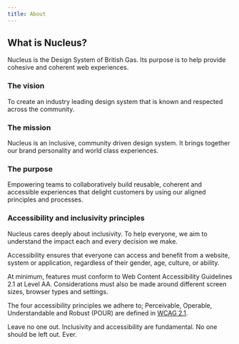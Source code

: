 ```yaml
---
title: About
---
```

## What is Nucleus?

<div class="purpose">
Nucleus is the Design System of British Gas. Its purpose is to help provide cohesive and coherent web experiences.
</div>

### The vision

To create an industry leading design system that is known and respected across the community.

### The mission

Nucleus is an inclusive, community driven design system. It brings together our brand personality and world class experiences.

### The purpose

Empowering teams to collaboratively build reusable, coherent and accessible experiences that delight customers by using our aligned principles and processes.

### Accessibility and inclusivity principles

Nucleus cares deeply about inclusivity. To help everyone, we aim to understand the impact each and every decision we make.

Accessibility ensures that everyone can access and benefit from a website, system or application, regardless of their gender, age, culture, or ability.

At minimum, features must conform to Web Content Accessibility Guidelines 2.1 at Level AA. Considerations must also be made around different screen sizes, browser types and settings.

The four accessibility principles we adhere to; Perceivable, Operable, Understandable and Robust (POUR) are defined in [WCAG 2.1](https://www.w3.org/TR/WCAG21/).

Leave no one out. Inclusivity and accessibility are fundamental. No one should be left out. Ever.
